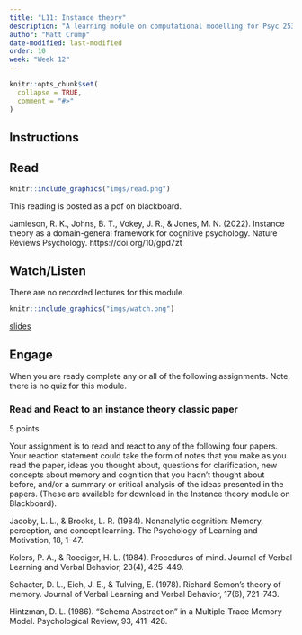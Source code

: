 ```yaml
---
title: "L11: Instance theory"
description: "A learning module on computational modelling for Psyc 2530."
author: "Matt Crump"
date-modified: last-modified
order: 10
week: "Week 12"
---
```


```r
knitr::opts_chunk$set(
  collapse = TRUE,
  comment = "#>"
)
```


## Instructions 

## Read 

:::::{.card .border .border-2 .border-info .mb-3}
:::: {.grid .g-0}
::: {.g-col-3}
:::: {.card-body}

```r
knitr::include_graphics("imgs/read.png")
```

::::
:::

::: {.g-col-9}
:::: {.card-body}

This reading is posted as a pdf on blackboard. 

Jamieson, R. K., Johns, B. T., Vokey, J. R., & Jones, M. N. (2022). Instance theory as a domain-general framework for cognitive psychology. Nature Reviews Psychology. https://doi.org/10/gpd7zt


::::
:::
::::
:::::


## Watch/Listen {.mt-5}

There are no recorded lectures for this module.

:::::{.card .border .border-2 .border-info .mb-3}
:::: {.grid .g-0}
::: {.g-col-3}
:::: {.card-body}

```r
knitr::include_graphics("imgs/watch.png")
```

::::
:::

::: {.g-col-9}
:::: {.card-body}

[slides](https://www.crumplab.com/cognition/slides/Extra_Minerva/Extra_Minerva.html#/)

::::
:::
::::
:::::



## Engage {.mt-5}

When you are ready complete any or all of the following assignments. Note, there is no quiz for this module.

### Read and React to an instance theory classic paper

5 points

Your assignment is to read and react to any of the following four papers. Your reaction statement could take the form of notes that you make as you read the paper, ideas you thought about, questions for clarification, new concepts about memory and cognition that you hadn't thought about before, and/or a summary or critical analysis of the ideas presented in the papers. (These are available for download in the Instance theory module on Blackboard).

Jacoby, L. L., & Brooks, L. R. (1984). Nonanalytic cognition: Memory, perception, and concept learning. The Psychology of Learning and Motivation, 18, 1–47. 

Kolers, P. A., & Roediger, H. L. (1984). Procedures of mind. Journal of Verbal Learning and Verbal Behavior, 23(4), 425–449. 

Schacter, D. L., Eich, J. E., & Tulving, E. (1978). Richard Semon’s theory of memory. Journal of Verbal Learning and Verbal Behavior, 17(6), 721–743.

Hintzman, D. L. (1986). "Schema Abstraction"
in a Multiple-Trace Memory Model. Psychological Review, 93, 411–428. 




